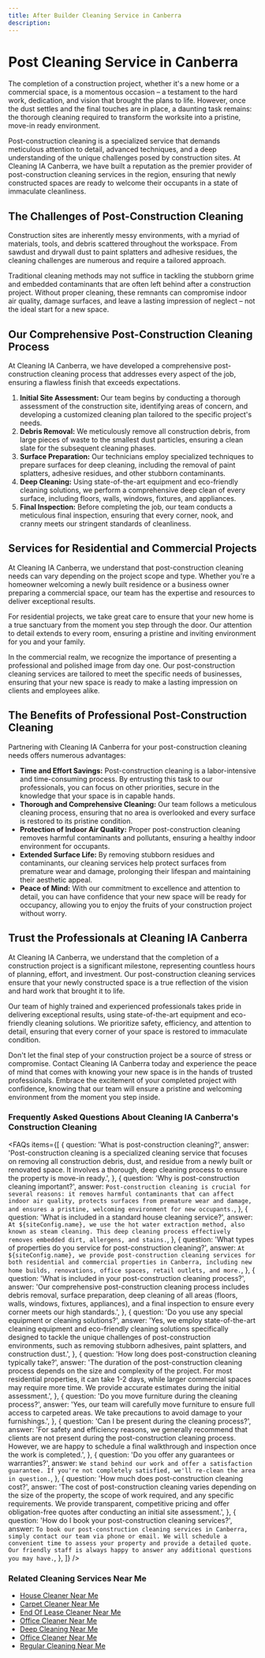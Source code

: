 ```yaml
---
title: After Builder Cleaning Service in Canberra
description:
---
```



# Post Cleaning Service in Canberra

The completion of a construction project, whether it's a new home or a commercial space, is a momentous occasion – a testament to the hard work, dedication, and vision that brought the plans to life. However, once the dust settles and the final touches are in place, a daunting task remains: the thorough cleaning required to transform the worksite into a pristine, move-in ready environment.

Post-construction cleaning is a specialized service that demands meticulous attention to detail, advanced techniques, and a deep understanding of the unique challenges posed by construction sites. At Cleaning IA Canberra, we have built a reputation as the premier provider of post-construction cleaning services in the region, ensuring that newly constructed spaces are ready to welcome their occupants in a state of immaculate cleanliness.

## The Challenges of Post-Construction Cleaning

Construction sites are inherently messy environments, with a myriad of materials, tools, and debris scattered throughout the workspace. From sawdust and drywall dust to paint splatters and adhesive residues, the cleaning challenges are numerous and require a tailored approach.

Traditional cleaning methods may not suffice in tackling the stubborn grime and embedded contaminants that are often left behind after a construction project. Without proper cleaning, these remnants can compromise indoor air quality, damage surfaces, and leave a lasting impression of neglect – not the ideal start for a new space.

## Our Comprehensive Post-Construction Cleaning Process

At Cleaning IA Canberra, we have developed a comprehensive post-construction cleaning process that addresses every aspect of the job, ensuring a flawless finish that exceeds expectations.

1. **Initial Site Assessment:** Our team begins by conducting a thorough assessment of the construction site, identifying areas of concern, and developing a customized cleaning plan tailored to the specific project's needs.
2. **Debris Removal:** We meticulously remove all construction debris, from large pieces of waste to the smallest dust particles, ensuring a clean slate for the subsequent cleaning phases.
3. **Surface Preparation:** Our technicians employ specialized techniques to prepare surfaces for deep cleaning, including the removal of paint splatters, adhesive residues, and other stubborn contaminants.
4. **Deep Cleaning:** Using state-of-the-art equipment and eco-friendly cleaning solutions, we perform a comprehensive deep clean of every surface, including floors, walls, windows, fixtures, and appliances.
5. **Final Inspection:** Before completing the job, our team conducts a meticulous final inspection, ensuring that every corner, nook, and cranny meets our stringent standards of cleanliness.

## Services for Residential and Commercial Projects

At Cleaning IA Canberra, we understand that post-construction cleaning needs can vary depending on the project scope and type. Whether you're a homeowner welcoming a newly built residence or a business owner preparing a commercial space, our team has the expertise and resources to deliver exceptional results.

For residential projects, we take great care to ensure that your new home is a true sanctuary from the moment you step through the door. Our attention to detail extends to every room, ensuring a pristine and inviting environment for you and your family.

In the commercial realm, we recognize the importance of presenting a professional and polished image from day one. Our post-construction cleaning services are tailored to meet the specific needs of businesses, ensuring that your new space is ready to make a lasting impression on clients and employees alike.

## The Benefits of Professional Post-Construction Cleaning

Partnering with Cleaning IA Canberra for your post-construction cleaning needs offers numerous advantages:

-   **Time and Effort Savings:** Post-construction cleaning is a labor-intensive and time-consuming process. By entrusting this task to our professionals, you can focus on other priorities, secure in the knowledge that your space is in capable hands.
-   **Thorough and Comprehensive Cleaning:** Our team follows a meticulous cleaning process, ensuring that no area is overlooked and every surface is restored to its pristine condition.
-   **Protection of Indoor Air Quality:** Proper post-construction cleaning removes harmful contaminants and pollutants, ensuring a healthy indoor environment for occupants.
-   **Extended Surface Life:** By removing stubborn residues and contaminants, our cleaning services help protect surfaces from premature wear and damage, prolonging their lifespan and maintaining their aesthetic appeal.
-   **Peace of Mind:** With our commitment to excellence and attention to detail, you can have confidence that your new space will be ready for occupancy, allowing you to enjoy the fruits of your construction project without worry.

## Trust the Professionals at Cleaning IA Canberra

At Cleaning IA Canberra, we understand that the completion of a construction project is a significant milestone, representing countless hours of planning, effort, and investment. Our post-construction cleaning services ensure that your newly constructed space is a true reflection of the vision and hard work that brought it to life.

Our team of highly trained and experienced professionals takes pride in delivering exceptional results, using state-of-the-art equipment and eco-friendly cleaning solutions. We prioritize safety, efficiency, and attention to detail, ensuring that every corner of your space is restored to immaculate condition.

Don't let the final step of your construction project be a source of stress or compromise. Contact Cleaning IA Canberra today and experience the peace of mind that comes with knowing your new space is in the hands of trusted professionals. Embrace the excitement of your completed project with confidence, knowing that our team will ensure a pristine and welcoming environment from the moment you step inside.

### Frequently Asked Questions About Cleaning IA Canberra's Construction Cleaning

<FAQs
    items={[
        {
            question: 'What is post-construction cleaning?',
            answer: 'Post-construction cleaning is a specialized cleaning service that focuses on removing all construction debris, dust, and residue from a newly built or renovated space. It involves a thorough, deep cleaning process to ensure the property is move-in ready.',
        },
        {
            question: 'Why is post-construction cleaning important?',
            answer: `Post-construction cleaning is crucial for several reasons: it removes harmful contaminants that can affect indoor air quality, protects surfaces from premature wear and damage, and ensures a pristine, welcoming environment for new occupants.`,
        },
        {
            question: 'What is included in a standard house cleaning service?',
            answer: `At ${siteConfig.name}, we use the hot water extraction method, also known as steam cleaning. This deep cleaning process effectively removes embedded dirt, allergens, and stains.`,
        },
        {
            question:
                'What types of properties do you service for post-construction cleaning?',
            answer: `At ${siteConfig.name}, we provide post-construction cleaning services for both residential and commercial properties in Canberra, including new home builds, renovations, office spaces, retail outlets, and more.`,
        },
        {
            question:
                'What is included in your post-construction cleaning process?',
            answer: 'Our comprehensive post-construction cleaning process includes debris removal, surface preparation, deep cleaning of all areas (floors, walls, windows, fixtures, appliances), and a final inspection to ensure every corner meets our high standards.',
        },
        {
            question: 'Do you use any special equipment or cleaning solutions?',
            answer: 'Yes, we employ state-of-the-art cleaning equipment and eco-friendly cleaning solutions specifically designed to tackle the unique challenges of post-construction environments, such as removing stubborn adhesives, paint splatters, and construction dust.',
        },
        {
            question:
                'How long does post-construction cleaning typically take?',
            answer: 'The duration of the post-construction cleaning process depends on the size and complexity of the project. For most residential properties, it can take 1-2 days, while larger commercial spaces may require more time. We provide accurate estimates during the initial assessment.',
        },
        {
            question: 'Do you move furniture during the cleaning process?',
            answer: 'Yes, our team will carefully move furniture to ensure full access to carpeted areas. We take precautions to avoid damage to your furnishings.',
        },
        {
            question: 'Can I be present during the cleaning process?',
            answer: 'For safety and efficiency reasons, we generally recommend that clients are not present during the post-construction cleaning process. However, we are happy to schedule a final walkthrough and inspection once the work is completed.',
        },
        {
            question: 'Do you offer any guarantees or warranties?',
            answer: `We stand behind our work and offer a satisfaction guarantee. If you're not completely satisfied, we'll re-clean the area in question.`,
        },
        {
            question: 'How much does post-construction cleaning cost?',
            answer: 'The cost of post-construction cleaning varies depending on the size of the property, the scope of work required, and any specific requirements. We provide transparent, competitive pricing and offer obligation-free quotes after conducting an initial site assessment.',
        },
        {
            question: 'How do I book your post-construction cleaning services?',
            answer: `To book our post-construction cleaning services in Canberra, simply contact our team via phone or email. We will schedule a convenient time to assess your property and provide a detailed quote. Our friendly staff is always happy to answer any additional questions you may have.`,
        },
    ]}
/>

### Related Cleaning Services Near Me

-   [House Cleaner Near Me](https://cleaningia.com.au)
-   [Carpet Cleaner Near Me](https://cleaningia.com.au/carpet-cleaning-canberra)
-   [End Of Lease Cleaner Near Me](https://cleaningia.com.au/end-of-lease-cleaning-canberra)
-   [Office Cleaner Near Me](https://cleaningia.com.au/office-cleaning-canberra)
-   [Deep Cleaning Near Me](https://cleaningia.com.au/deep-cleaning-canberra)
-   [Office Cleaner Near Me](https://cleaningia.com.au/office-cleaning-canberra)
-   [Regular Cleaning Near Me](https://cleaningia.com.au/regular-cleaning-canberra)
